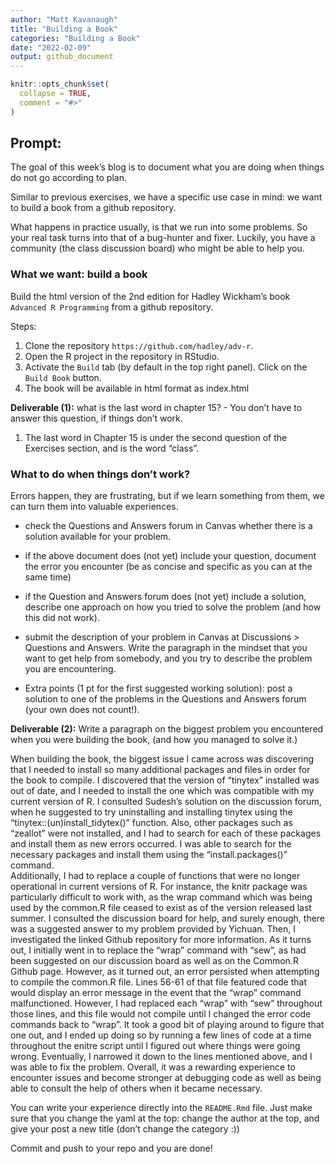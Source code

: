 ```yaml
---
author: "Matt Kavanaugh"
title: "Building a Book"
categories: "Building a Book"
date: "2022-02-09"
output: github_document
---
```


<!-- README.md is generated from README.Rmd. Please edit that file -->

```r
knitr::opts_chunk$set(
  collapse = TRUE,
  comment = "#>"
)
```

## Prompt:


The goal of this  week's blog is to document what you are doing when things do not go according to plan. 

Similar to previous exercises, we have a specific use case in mind: we want to build a book from a github repository. 

What happens in practice usually, is that we run into some problems. 
So your real task turns into that of a bug-hunter and fixer. Luckily, you have a community (the class discussion board) who might be able to help you. 



### What we want: build a book

Build the html version of the 2nd edition for Hadley Wickham's book `Advanced R Programming` from a github repository.

Steps:

1. Clone the repository `https://github.com/hadley/adv-r`.
2. Open the R project in the repository in RStudio.
3. Activate the `Build` tab (by default in the top right panel). Click on the `Build Book` button.
4. The book will be available in html format as index.html

**Deliverable (1):** what is the last word in chapter 15? - You don't have to answer this question, if things don't work. 

1. The last word in Chapter 15 is under the second question of the Exercises section, and is the word "class".


### What to do when things don't work?

Errors happen, they are frustrating, but if we learn something from them, we can turn them into valuable experiences.

- check the Questions and Answers forum in Canvas whether there is a solution available for your problem. 

- if the above document does (not yet) include your question, document the error you encounter (be as concise and specific as you can at the same time)

- if the Question and Answers forum does (not yet) include a solution, describe one approach on how you tried to solve the problem (and how this did not work).

- submit the description of your problem in Canvas at Discussions > Questions and Answers.  Write the paragraph in the mindset that you want to get help from somebody, and you try to describe the problem you are encountering. 

- Extra points (1 pt for the first suggested working solution): post a solution to one of the problems in the Questions and Answers forum (your own does not count!). 


**Deliverable (2):** Write a paragraph on the biggest problem you encountered when you were building the book, (and how you managed to solve it.)

When building the book, the biggest issue I came across was discovering that I needed to install so many additional packages and files in order for the book to compile. I discovered that the version of "tinytex" installed was out of date, and I needed to install the one which was compatible with my current version of R.  I consulted Sudesh's solution on the discussion forum, when he suggested to try uninstalling and installing tinytex using the "tinytex::(un)install_tidytex()" function. Also, other packages such as "zeallot" were not installed, and I had to search for each of these packages and install them as new errors occurred. I was able to search for the necessary packages and install them using the "install.packages()" command.   
Additionally, I had to replace a couple of functions that were no longer operational in current versions of R. For instance, the knitr package was particularly difficult to work with, as the wrap command which was being used by the common.R file ceased to exist as of the version released last summer. I consulted the discussion board for help, and surely enough, there was a suggested answer to my problem provided by Yichuan. 
Then, I investigated the linked Github repository for more information. 
As it turns out, I initially went in to replace the "wrap" command with "sew", as had been suggested on our discussion board as well as on the Common.R Github page. 
However, as it turned out, an error persisted when attempting to compile the common.R file.
Lines 56-61 of that file featured code that would display an error message in the event that the "wrap" command malfunctioned. 
However, I had replaced each "wrap" with "sew" throughout those lines, and this file would not compile until I changed the error code commands back to "wrap". It took a good bit of playing around to figure that one out, and I ended up doing so by running a few lines of code at a time throughout the enitre script until I figured out where things were going wrong.
Eventually, I narrowed it down to the lines mentioned above, and I was able to fix the problem. Overall, it was a rewarding experience to encounter issues and become stronger at debugging code as well as being able to consult the help of others when it became necessary.


You can write your experience directly into the `README.Rmd` file. Just make sure that you change the yaml at the top: change the author at the top, and give your post a new title (don't change the category :)) 

Commit and push to your repo and you are done!

